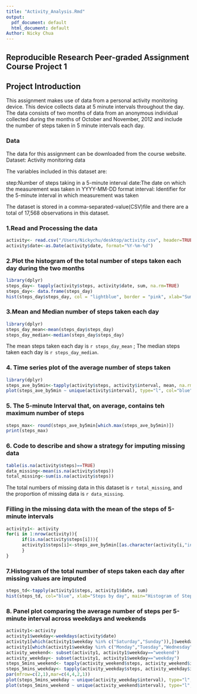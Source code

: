 ```yaml
---
title: "Activity_Analysis.Rmd"
output:
  pdf_document: default
  html_document: default
Author: Nicky Chua
---
```

## Reproducible Research Peer-graded Assignment Course Project 1
## Project Introduction
This assignment makes use of data from a personal activity monitoring device. This device collects data at 5 minute intervals throughout the day. The data consists of two months of data from an anonymous individual collected during the months of October and November, 2012 and include the number of steps taken in 5 minute intervals each day.

### Data 
The data for this assignment can be downloaded from the course website.
Dataset: Activity monitoring data

The variables included in this dataset are:

step:Number of steps taking in a 5-minute interval
date:The date on which the measurement was taken in YYYY-MM-DD format
interval: Identifier for the 5-minute interval in which measurement was taken

The dataset is stored in a comma-separated-value(CSV)file and there are a total of 17,568 observations in this dataset.

### 1.Read and Processing the data

```r
activity<- read.csv("/Users/Nickychu/desktop/activity.csv", header=TRUE, sep=",")
activity$date<-as.Date(activity$date, format="%Y-%m-%d")
```

### 2.Plot the histogram of the total number of steps taken each day during the two months


```r
library(dplyr)
steps_day<- tapply(activity$steps, activity$date, sum, na.rm=TRUE)
steps_day<- data.frame(steps_day)
hist(steps_day$steps_day, col = "lightblue", border = "pink", xlab="Sum of Steps per Day", main="Histogram of Steps per Day")
```

### 3.Mean and Median number of steps taken each day

```r
library(dplyr)
steps_day_mean<-mean(steps_day$steps_day)
steps_day_median<-median(steps_day$steps_day)
```
The mean steps taken each day is `r steps_day_mean` ;
The median steps taken each day is `r steps_day_median`.

### 4. Time series plot of the average number of steps taken 

```r
library(dplyr)
steps_ave_by5min<-tapply(activity$steps, activity$interval, mean, na.rm=TRUE)
plot(steps_ave_by5min ~ unique(activity$interval), type="l", col="blue", xlab="5-minute Interval", ylab="Average steps", main="Time Series Plot of Average Steps of 5-minute Interval")
```

### 5. The 5-minute Interval that, on average, contains teh maximum number of steps

```r
steps_max<- round(steps_ave_by5min[which.max(steps_ave_by5min)])
print(steps_max)
```

### 6. Code to describe and show a strategy for imputing missing data

```r
table(is.na(activity$steps)==TRUE)
data_missing<-mean(is.na(activity$steps))
total_missing<-sum(is.na(activity$steps))
```
The total numbers of missing data in this dataset is `r total_missing`, and the proportion of missing data is `r data_missing`.

### Filling in the missing data with the mean of the steps of 5-minute intervals

```r
activity1<- activity
for(i in 1:nrow(activity)){
      if(is.na(activity$steps[i])){
      activity1$steps[i]<-steps_ave_by5min[[as.character(activity[i,"interval"])]]
      }
}
```



### 7.Histogram of the total number of steps taken each day after missing values are imputed
```r
steps_td<-tapply(activity1$steps, activity1$date, sum)
hist(steps_td, col="blue", xlab="Steps by day", main="Histogram of Steps by Day with Missing Data Being Filled")
```

### 8. Panel plot comparing the average number of steps per 5-minute interval across weekdays and weekends

```r
activity1<-activity
activity1$weekday<-weekdays(activity$date)
activity1[which(activity1$weekday %in% c("Saturday","Sunday")),]$weekday<-"weekend"
activity1[which(activity1$weekday %in% c("Monday","Tuesday","Wednesday","Thursday","Friday")),]$weekday<-"weekday"
activity_weekend<- subset(activity1, activity1$weekday=="weekend")
activity_weekday<- subset(activity1, activity1$weekday=="weekday")
steps_5mins_weekend<- tapply(activity_weekend$steps, activity_weekend$interval, mean,na.rm=TRUE)
steps_5mins_weekday<- tapply(activity_weekday$steps, activity_weekday$interval, mean,na.rm=TRUE)
par(mfrow=c(2,1),mar=c(4,4,2,1))
plot(steps_5mins_weekday ~ unique(activity_weekday$interval), type="l", col="blue", xlab="5-minute Interval", ylab="Steps during Weekday", main="Time Series Plot of Average Steps of 5-minute Interval during Weekday")
plot(steps_5mins_weekend ~ unique(activity_weekend$interval), type="l", col="green", xlab="5-minute Interval", ylab="Steps during Weekend", main="Time Series Plot of Average Steps of 5-minute Interval during Weekend")
```
